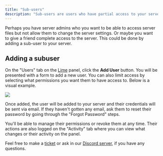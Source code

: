 ```yaml
---
title: "Sub-users"
description: "Sub-users are users who have partial access to your server."
---
```


Perhaps you have server admins who you want to be able to access server files
but not allow them to change the server settings. Or maybe you want to give a
friend complete access to the server. This could be done by adding a sub-user to
your server.

## Adding a subuser

On the "Users" tab on the [Lime](/lime/overview) panel, click the **Add User**
button. You will be presented with a form to add a new user. You can also limit
access by selecting what permissions you want them to have access to. Below is a
visual example.

![](/images/sub-user.gif)

Once added, the user will be added to your server and their credentials will be
sent via email. If they haven't gotten any email, ask them to reset their
password by going through the "Forgot Password" steps.

You'll be able to manage their permissions or revoke them at any time. Their
actions are also logged on the "Activity" tab where you can view what changes or
their activity on the panel.

Feel free to make a [ticket](https://berrybyte.net/ticket) or ask in our
[Discord server](https://berrybyte.net/discord), if you have any questions.
